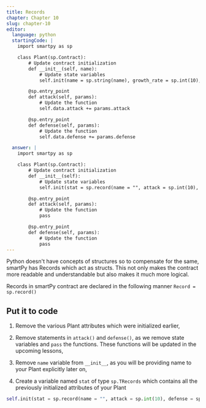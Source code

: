 ```yaml
---
title: Records
chapter: Chapter 10
slug: chapter-10
editor:
  language: python
  startingCode: |
    import smartpy as sp

    class Plant(sp.Contract):
        # Update contract initialization
        def __init__(self, name):
            # Update state variables
            self.init(name = sp.string(name), growth_rate = sp.int(10), health = sp.int(100), is_alive = True, power_move = sp.pair("Bullet Seed", 95))

        @sp.entry_point
        def attack(self, params):
            # Update the function
            self.data.attack += params.attack

        @sp.entry_point
        def defense(self, params):
            # Update the function
            self.data.defense += params.defense

  answer: |  
    import smartpy as sp

    class Plant(sp.Contract):
        # Update contract initialization
        def __init__(self):
            # Update state variables
            self.init(stat = sp.record(name = "", attack = sp.int(10), defense = sp.int(10), health = sp.int(100), growth_rate = sp.int(10), is_alive = True))

        @sp.entry_point
        def attack(self, params):
            # Update the function
            pass

        @sp.entry_point
        def defense(self, params):
            # Update the function
            pass
---
```


Python doesn't have concepts of structures so to compensate for the same, smartPy has Records which act as structs. This not only makes the contract more readable and understandable but also makes it much more logical.

Records in smartPy contract are declared in the following manner `Record = sp.record()`

## Put it to code

1) Remove the various Plant attributes which were initialized earlier,

2) Remove statements in `attack()` and `defense()`, as we remove state variables and `pass` the functions. These functions will be updated in the upcoming lessons,

3) Remove `name` variable from `__init__`, as you will be providing name to your Plant explicitly later on,

4) Create a variable named `stat` of type `sp.TRecords` which contains all the previously initialized attributes of your Plant

```python
self.init(stat = sp.record(name = "", attack = sp.int(10), defense = sp.int(10), health = sp.int(100), growth_rate = sp.int(10), is_alive = True))
```
